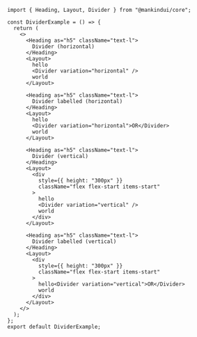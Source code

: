 ```tsx
import { Heading, Layout, Divider } from "@mankindui/core";

const DividerExample = () => {
  return (
    <>
      <Heading as="h5" className="text-l">
        Divider (horizontal)
      </Heading>
      <Layout>
        hello
        <Divider variation="horizontal" />
        world
      </Layout>

      <Heading as="h5" className="text-l">
        Divider labelled (horizontal)
      </Heading>
      <Layout>
        hello
        <Divider variation="horizontal">OR</Divider>
        world
      </Layout>

      <Heading as="h5" className="text-l">
        Divider (vertical)
      </Heading>
      <Layout>
        <div
          style={{ height: "300px" }}
          className="flex flex-start items-start"
        >
          hello
          <Divider variation="vertical" />
          world
        </div>
      </Layout>

      <Heading as="h5" className="text-l">
        Divider labelled (vertical)
      </Heading>
      <Layout>
        <div
          style={{ height: "300px" }}
          className="flex flex-start items-start"
        >
          hello<Divider variation="vertical">OR</Divider>
          world
        </div>
      </Layout>
    </>
  );
};
export default DividerExample;
```
